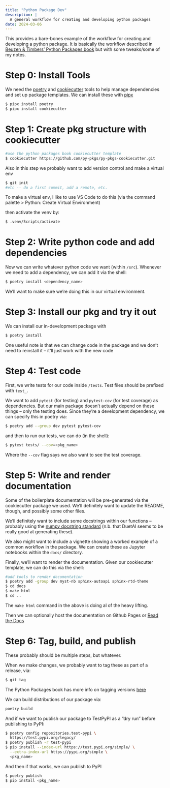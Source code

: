 ---
title: "Python Package Dev"
description: |
  A general workflow for creating and developing python packages
date: 2024-03-06
---

This provides a bare-bones example of the workflow for creating and developing a python package. It is basically the workflow described in [Beuzen & Timbers' Python Packages book](https://py-pkgs.org/03-how-to-package-a-python#) but with some tweaks/some of my notes.

# Step 0: Install Tools

We need the [poetry](https://python-poetry.org/) and [cookiecutter](https://github.com/cookiecutter/cookiecutter) tools to help manage dependencies and set up package templates. We can install these with [pipx](https://pipx.pypa.io/)

```bash
$ pipx install poetry
$ pipx install cookiecutter
```

# Step 1: Create pkg structure with cookiecutter

```bash
#use the python packages book cookiecutter template
$ cookiecutter https://github.com/py-pkgs/py-pkgs-cookiecutter.git
```

Also in this step we probably want to add version control and make a virtual env

```bash
$ git init
#etc -- do a first commit, add a remote, etc.
```

To make a virtual env, I like to use VS Code to do this (via the command palette > Python: Create Virtual Environment)

then activate the venv by:

```bash
$ .venv/Scripts/activate
```

# Step 2: Write python code and add dependencies

Now we can write whatever python code we want (within `/src`). Whenever we need to add a dependency, we can add it via the shell:

```bash
$ poetry install <dependency_name>
```

We'll want to make sure we're doing this in our virtual environment.

# Step 3: Install our pkg and try it out

We can install our in-development package with

```bash
$ poetry install
```

One useful note is that we can change code in the package and we don't need to reinstall it -- it'll just work with the new code

# Step 4: Test code

First, we write tests for our code inside `/tests`. Test files should be prefixed with `test_`.

We want to add `pytest` (for testing) and `pytest-cov` (for test coverage) as dependencies. But our main package doesn't actually depend on these things -- only the testing does. Since they're a development dependency, we can specify this in poetry via:

```bash
$ poetry add --group dev pytest pytest-cov
```

and then to run our tests, we can do (in the shell):

```bash
$ pytest tests/ --cov=<pkg_name>
```

Where the `--cov` flag says we also want to see the test coverage.

# Step 5: Write and render documentation

Some of the boilerplate documentation will be pre-generated via the cookiecutter package we used. We'll definitely want to update the README, though, and possibly some other files.

We'll definitely want to include some docstrings within our functions -- probably using the [numpy docstring standard](https://numpydoc.readthedocs.io/en/latest/format.html#docstring-standard) (n.b. that DuetAI seems to be really good at generating these).

We also might want to include a vignette showing a worked example of a common workflow in the package. We can create these as Jupyter notebooks within the `docs/` directory.

Finally, we'll want to render the documentation. Given our cookiecutter template, we can do this via the shell:

```bash
#add tools to render documentation
$ poetry add -group dev myst-nb sphinx-autoapi sphinx-rtd-theme
$ cd docs
$ make html
$ cd ..
```

The `make html` command in the above is doing al of the heavy lifting.

Then we can optionally host the documentation on Github Pages or [Read the Docs](https://about.readthedocs.com/?ref=readthedocs.org)

# Step 6: Tag, build, and publish

These probably should be multiple steps, but whatever.

When we make changes, we probably want to tag these as part of a release, via:

```bash
$ git tag
```

The Python Packages book has more info on tagging versions [here](https://py-pkgs.org/03-how-to-package-a-python#tagging-a-package-release-with-version-control)

We can build distributions of our package via:

```bash
poetry build
```

And if we want to publish our package to TestPyPI as a "dry run" before publishing to PyPI:

```bash
$ poetry config repositories.test-pypi \
  https://test.pypi.org/legacy/
$ poetry publish -r test-pypi
$ pip install --index-url https://test.pypi.org/simple/ \
  --extra-index-url https://pypi.org/simple \
  <pkg_name>
```

And then if that works, we can publish to PyPI 

```bash
$ poetry publish
$ pip install <pkg_name>
```